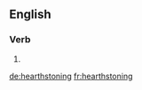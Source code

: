 
==English==

===Verb===
{{head|en}}

# {{present participle of|hearthstone|lang=en}}

[[de:hearthstoning]]
[[fr:hearthstoning]]